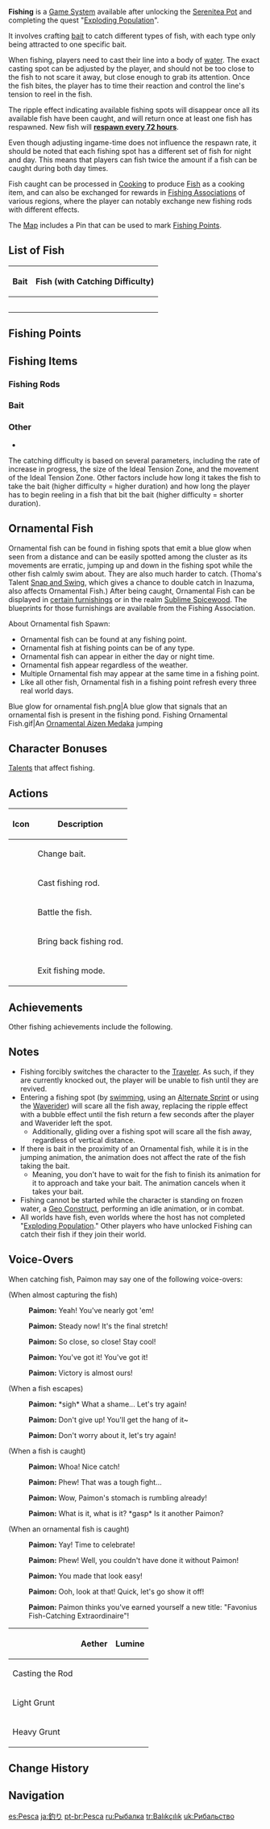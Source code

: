 {{CustomTabs
|tab1 = Overview
|tab2 = Fishing Point
|tab3 = Gallery
}}
{{Terminology Infobox
|image        = <gallery>
System Fishing.png|System
Icon Fishing Pin.png|Icon
</gallery>
|type         = Game Systems
|type2        = Exploration
}}
{{Description|Recently, the Teyvat ecology has seen an increase in fish population, with many new fish species appearing in various waters. The grassroots Fishing Association has its hands full and had to put up a commission for help at the Adventurers' Guild...
Bring your fishing rod, choose the bait, find the spot, cast your rod, reel it in, and voila, a big catch!<br />The fish caught can not only be used to make dishes, but also can be exchanged for precious treasures at the Fishing Association. There's even a chance to catch vibrant ornamental fish to admire at your home!<br />What are you waiting for? Let's become anglers together!}}
'''Fishing''' is a [[Game System]] available after unlocking the [[Serenitea Pot]] and completing the quest "[[Exploding Population]]".

It involves crafting [[bait]] to catch different types of fish, with each type only being attracted to one specific bait.

When fishing, players need to cast their line into a body of [[water]]. The exact casting spot can be adjusted by the player, and should not be too close to the fish to not scare it away, but close enough to grab its attention. Once the fish bites, the player has to time their reaction and control the line's tension to reel in the fish.

The ripple effect indicating available fishing spots will disappear once all its available fish have been caught, and will return once at least one fish has respawned. New fish will '''[[Reset|respawn every 72 hours]]'''.

Even though adjusting ingame-time does not influence the respawn rate, it should be noted that each fishing spot has a different set of fish for night and day. This means that players can fish twice the amount if a fish can be caught during both day times.

Fish caught can be processed in [[Cooking]] to produce [[Fish]] as a cooking item, and can also be exchanged for rewards in [[Fishing Association]]s of various regions, where the player can notably exchange new fishing rods with different effects.

The [[Map]] includes a {{Icon|Fishing Pin|20}} Pin that can be used to mark [[Fishing Points]].

==List of Fish==
{| class="article-table tdt1"
!Bait
!Fish (with Catching Difficulty)
|-
| {{Card|Fruit Paste Bait|show_caption=1}}
| {{Card|Medaka|Very Easy|show_caption=1}}{{Card|Glaze Medaka|icon={{Item|Inazuma|30|notext=1|type=Emblem}}|Very Easy|show_caption=1}}{{Card|Sweet-Flower Medaka|icon={{Item|Liyue|30|notext=1|type=Emblem}}|Very Easy|show_caption=1}}{{Card|Aizen Medaka|icon={{Item|Mondstadt|30|notext=1|type=Emblem}}|Very Easy|show_caption=1}}{{Card|Dawncatcher|Hard|show_caption=1|caption_width=auto}}{{Card|Crystalfish|Hard|show_caption=1}}
|-
| {{Card|False Worm Bait|show_caption=1}}
| {{Card|Brown Shirakodai|icon={{Item|Liyue|30|notext=1|type=Emblem}}|Very Easy|show_caption=1}}{{Card|Purple Shirakodai|icon={{Item|Inazuma|30|notext=1|type=Emblem}}|Very Easy|show_caption=1}}{{Card|Tea-Colored Shirakodai|icon={{Item|Mondstadt|30|notext=1|type=Emblem}}|Very Easy|show_caption=1}}{{Card|Abiding Angelfish|icon={{Item|Liyue|30|notext=1|type=Emblem}}|Hard|show_caption=1}}{{Card|Raimei Angelfish|icon={{Item|Inazuma|30|notext=1|type=Emblem}}|Very Hard|show_caption=1}}
|-
| {{Card|Redrot Bait|show_caption=1}}
| {{Card|Lunged Stickleback|icon={{Item|Inazuma|30|notext=1|type=Emblem}}|Easy|show_caption=1}}{{Card|Betta|icon={{Item|Liyue|30|notext=1|type=Emblem}}|Easy|show_caption=1}}{{Card|Venomspine Fish|icon={{Item|Mondstadt|30|notext=1|type=Emblem}}|Easy|show_caption=1}}{{Card|Akai Maou|Hard|show_caption=1}}{{Card|Snowstrider|icon={{Item|Dragonspine|30|notext=1|type=Emblem}}|Very Hard|show_caption=1}}
|-
| {{Card|Fake Fly Bait|show_caption=1}}
| {{Card|Golden Koi|Medium|show_caption=1}}{{Card|Rusty Koi|Medium|show_caption=1}}{{Card|Pufferfish|Hard|show_caption=1}}{{Card|Bitter Pufferfish|Hard|show_caption=1}}{{Card|Divda Ray|icon={{Item|Enkanomiya|30|notext=1|type=Emblem}}|Hard|show_caption=1}}{{Card|Formalo Ray|icon={{Item|Enkanomiya|30|notext=1|type=Emblem}}|Hard|show_caption=1}}
|-
| {{Card|Sugardew Bait|show_caption=1}}
| {{Card|Halcyon Jade Axe Marlin|icon={{Item|Sumeru|30|notext=1|type=Emblem}}|Easy|show_caption=1}}{{Card|Lazurite Axe Marlin|icon={{Item|Sumeru|30|notext=1|type=Emblem}}|Easy|show_caption=1}}{{Card|Peach of the Deep Waves|icon={{Item|Sumeru|30|notext=1|type=Emblem}}|Very Hard|show_caption=1}}{{Card|Sandstorm Angler|icon={{Item|Sumeru|30|notext=1|type=Emblem}}|Easy|show_caption=1}}{{Card|Sunset Cloud Angler|icon={{Item|Sumeru|30|notext=1|type=Emblem}}|Easy|show_caption=1}}{{Card|True Fruit Angler|icon={{Item|Sumeru|30|notext=1|type=Emblem}}|Easy|show_caption=1}}
|}

==Fishing Points==
{{Main|Fishing/Fishing Point|l1=Fishing Points}}
{{Transclude|Fishing/Fishing Point|intro|section=1}}

==Fishing Items==
===Fishing Rods===
{{Items by Category List|Fishing Rods|2}}

===Bait===
{{Items by Category List|Bait|2}}

===Other===
*{{Item|Fishing Line Stabilizer|30}}

The catching difficulty is based on several parameters, including the rate of increase in progress, the size of the Ideal Tension Zone, and the movement of the Ideal Tension Zone. Other factors include how long it takes the fish to take the bait (higher difficulty = higher duration) and how long the player has to begin reeling in a fish that bit the bait (higher difficulty = shorter duration).

==Ornamental Fish==
Ornamental fish can be found in fishing spots that emit a blue glow when seen from a distance and can be easily spotted among the cluster as its movements are erratic, jumping up and down in the fishing spot while the other fish calmly swim about. They are also much harder to catch. (Thoma's Talent [[Snap and Swing]], which gives a chance to double catch in Inazuma, also affects Ornamental Fish.) After being caught, Ornamental Fish can be displayed in [[Furnishing Subsystem#Ornamental Fish|certain furnishings]] or in the realm [[Sublime Spicewood]]. The blueprints for those furnishings are available from the Fishing Association.

About Ornamental fish Spawn:
*Ornamental fish can be found at any fishing point.
*Ornamental fish at fishing points can be of any type.
*Ornamental fish can appear in either the day or night time.
*Ornamental fish appear regardless of the weather.
*Multiple Ornamental fish may appear at the same time in a fishing point.
*Like all other fish, Ornamental fish in a fishing point refresh every three real world days.

{{Items by Category List|Ornamental Fish|2|infobox=Furnishing|resultsheader=There are '''%PAGES%''' Ornamental Fish:\n}}
<gallery>
Blue glow for ornamental fish.png|A blue glow that signals that an ornamental fish is present in the fishing pond.
Fishing Ornamental Fish.gif|An [[Ornamental Aizen Medaka]] jumping
</gallery>

==Character Bonuses==
[[Talents]] that affect fishing.
{{Talents by Category Table|Fishing Talents}}

==Actions==
{| class="article-table tdc1"
!Icon
!Description
|-
|{{Icon|Fishing Bait|50}}
|Change bait.
|-
|{{Icon|Fishing Cast|50}}
|Cast fishing rod.
|-
|{{Icon|Fishing Battle|50}}
|Battle the fish.
|-
|{{Icon|Fishing Pull|50}}
| Bring back fishing rod.
|-
|{{Icon|Fishing Exit|50}}
|Exit fishing mode.
|}

==Achievements==
{{Achievement Category List
|title    = Teyvat Fishing Guide%
|topic    = Fishing
}}

Other fishing achievements include the following.
{{Achievement Topic Table
|topic    = Fishing
|not      = Teyvat Fishing Guide: Series I Achievements}}

==Notes==
*Fishing forcibly switches the character to the [[Traveler]]. As such, if they are currently knocked out, the player will be unable to fish until they are revived.
*Entering a fishing spot (by [[swimming]], using an [[Alternate Sprint]] or using the [[Waverider]]) will scare all the fish away, replacing the ripple effect with a bubble effect until the fish return a few seconds after the player and Waverider left the spot.
**Additionally, gliding over a fishing spot will scare all the fish away, regardless of vertical distance.
*If there is bait in the proximity of an Ornamental fish, while it is in the jumping animation, the animation does not affect the rate of the fish taking the bait.
**Meaning, you don't have to wait for the fish to finish its animation for it to approach and take your bait. The animation cancels when it takes your bait.
*Fishing cannot be started while the character is standing on frozen water, a [[Geo Construct]], performing an idle animation, or in combat.
*All worlds have fish, even worlds where the host has not completed "[[Exploding Population]]." Other players who have unlocked Fishing can catch their fish if they join their world.

==Voice-Overs==
When catching fish, Paimon may say one of the following voice-overs:
{{Dialogue start}}
;(When almost capturing the fish)
:{{A|vo tips fishing capture almost paimon 01.ogg}} '''Paimon:''' Yeah! You've nearly got 'em!
:{{A|vo tips fishing capture almost paimon 02.ogg}} '''Paimon:''' Steady now! It's the final stretch!
:{{A|vo tips fishing capture almost paimon 03.ogg}} '''Paimon:''' So close, so close! Stay cool!
:{{A|vo tips fishing capture almost paimon 04.ogg}} '''Paimon:''' You've got it! You've got it!
:{{A|vo tips fishing capture almost paimon 05.ogg}} '''Paimon:''' Victory is almost ours!

;(When a fish escapes)
:{{A|vo tips fishing fail paimon 01.ogg}} '''Paimon:''' *sigh* What a shame... Let's try again!
:{{A|vo tips fishing fail paimon 02.ogg}} '''Paimon:''' Don't give up! You'll get the hang of it~
:{{A|vo tips fishing fail paimon 03.ogg}} '''Paimon:''' Don't worry about it, let's try again!

;(When a fish is caught)
:{{A|vo tips fishing capture 3stars paimon 01.ogg}} '''Paimon:''' Whoa! Nice catch!
:{{A|vo tips fishing capture 3stars paimon 02.ogg}} '''Paimon:''' Phew! That was a tough fight...
:{{A|vo tips fishing capture 3stars paimon 04.ogg}} '''Paimon:''' Wow, Paimon's stomach is rumbling already!
:{{A|vo tips fishing capture 3stars paimon 05.ogg}} '''Paimon:''' What is it, what is it? *gasp* Is it another Paimon?

;(When an ornamental fish is caught)
:{{A|vo tips fishing capture 4stars paimon 01.ogg}} '''Paimon:''' Yay! Time to celebrate!
:{{A|vo tips fishing capture 4stars paimon 02.ogg}} '''Paimon:''' Phew! Well, you couldn't have done it without Paimon!
:{{A|vo tips fishing capture 4stars paimon 03.ogg}} '''Paimon:''' You made that look easy!
:{{A|vo tips fishing capture 4stars paimon 04.ogg}} '''Paimon:''' Ooh, look at that! Quick, let's go show it off!
:{{A|vo tips fishing capture 4stars paimon 05.ogg}} '''Paimon:''' Paimon thinks you've earned yourself a new title: "Favonius Fish-Catching Extraordinaire"!
{{Dialogue end}}

{| class="wikitable"
! !!Aether!!Lumine
|-
!Casting the Rod
| {{A|vo tips fishing casting hero 01.ogg}} {{A|vo tips fishing casting hero 02.ogg}} {{A|vo tips fishing casting hero 03.ogg}}
| {{A|vo tips fishing casting heroine 01.ogg}} {{A|vo tips fishing casting heroine 02.ogg}} {{A|vo tips fishing casting heroine 03.ogg}}
|-
!Light Grunt
| {{A|vo tips fishing force l hero 01.ogg}} {{A|vo tips fishing force l hero 02.ogg}} {{A|vo tips fishing force l hero 03.ogg}} {{A|vo tips fishing force l hero 04.ogg}} {{A|vo tips fishing force l hero 05.ogg}}
| {{A|vo tips fishing force l heroine 01.ogg}} {{A|vo tips fishing force l heroine 02.ogg}} {{A|vo tips fishing force l heroine 03.ogg}} {{A|vo tips fishing force l heroine 04.ogg}} {{A|vo tips fishing force l heroine 05.ogg}}
|-
!Heavy Grunt
| {{A|vo tips fishing force h hero 01.ogg}} {{A|vo tips fishing force h hero 02.ogg}} {{A|vo tips fishing force h hero 03.ogg}} {{A|vo tips fishing force h hero 04.ogg}} {{A|vo tips fishing force h hero 05.ogg}}
| {{A|vo tips fishing force h heroine 01.ogg}} {{A|vo tips fishing force h heroine 02.ogg}} {{A|vo tips fishing force h heroine 03.ogg}} {{A|vo tips fishing force h heroine 04.ogg}} {{A|vo tips fishing force h heroine 05.ogg}}
|}

== Change History==
{{Change History|2.1}}

==Navigation==
{{Material Navbox|Fishing Materials|state=collapsed}}
{{Furnishing Navbox/Subsystems|fish pond|state=collapsed}}
{{Exploration Navbox}}

[[es:Pesca]]
[[ja:釣り]]
[[pt-br:Pesca]]
[[ru:Рыбалка]]
[[tr:Balıkçılık]]
[[uk:Рибальство]]